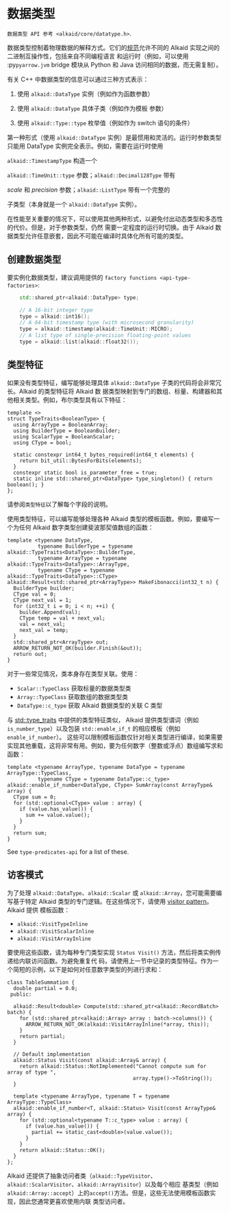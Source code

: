 
# 数据类型

`数据类型 API 参考 <alkaid/core/datatype.h>`.

数据类型控制着物理数据的解释方式。它们的[规范](format.mdx)允许不同的
Alkaid 实现之间的二进制互操作性，包括来自不同编程语言
和运行时（例如，可以使用 :py`pyarrow.jvm`
bridge 模块从 Python 和 Java 访问相同的数据，而无需复制）。

有关 C++ 中数据类型的信息可以通过三种方式表示：

1. 使用 `alkaid::DataType` 实例（例如作为函数参数）

2. 使用 `alkaid::DataType` 具体子类（例如作为模板
参数）

3. 使用 `alkaid::Type::type` 枚举值（例如作为 switch 语句的条件）

第一种形式（使用 `alkaid::DataType` 实例）是最惯用和灵活的。运行时参数类型只能用 DataType 实例完全表示。例如，需要在运行时使用

`alkaid::TimestampType` 构造一个

`alkaid::TimeUnit::type` 参数；`alkaid::Decimal128Type` 带有

*scale* 和 *precision* 参数；`alkaid::ListType` 带有一个完整的

子类型（本身就是一个 `alkaid::DataType` 实例）。

在性能至关重要的情况下，可以使用其他两种形式，以避免付出动态类型和多态性的代价。但是，对于参数类型，仍然
需要一定程度的运行时切换。由于 Alkaid 数据类型允许任意嵌套，因此不可能在编译时具体化所有可能的类型。


## 创建数据类型

要实例化数据类型，建议调用提供的
`factory functions <api-type-factories>`:
```cpp
    std::shared_ptr<alkaid::DataType> type;

    // A 16-bit integer type
    type = alkaid::int16();
    // A 64-bit timestamp type (with microsecond granularity)
    type = alkaid::timestamp(alkaid::TimeUnit::MICRO);
    // A list type of single-precision floating-point values
    type = alkaid::list(alkaid::float32());
```
## 类型特征

如果没有类型特征，编写能够处理具体 `alkaid::DataType` 子类的代码将会非常冗长。Alkaid 的类型特征将 Alkaid 数
据类型映射到专门的数组、标量、构建器和其他相关类型。例如，布尔类型具有以下特征：

``` sourceCode
template <>
struct TypeTraits<BooleanType> {
  using ArrayType = BooleanArray;
  using BuilderType = BooleanBuilder;
  using ScalarType = BooleanScalar;
  using CType = bool;

  static constexpr int64_t bytes_required(int64_t elements) {
    return bit_util::BytesForBits(elements);
  }
  constexpr static bool is_parameter_free = true;
  static inline std::shared_ptr<DataType> type_singleton() { return boolean(); }
};
```

请参阅`类型特征`以了解每个字段的说明。

使用类型特征，可以编写能够处理各种 Alkaid 类型的模板函数。例如，要编写一个为任何 Alkaid 数字类型创建斐波那契值数组的函数：

``` sourceCode
template <typename DataType,
          typename BuilderType = typename alkaid::TypeTraits<DataType>::BuilderType,
          typename ArrayType = typename alkaid::TypeTraits<DataType>::ArrayType,
          typename CType = typename alkaid::TypeTraits<DataType>::CType>
alkaid::Result<std::shared_ptr<ArrayType>> MakeFibonacci(int32_t n) {
  BuilderType builder;
  CType val = 0;
  CType next_val = 1;
  for (int32_t i = 0; i < n; ++i) {
    builder.Append(val);
    CType temp = val + next_val;
    val = next_val;
    next_val = temp;
  }
  std::shared_ptr<ArrayType> out;
  ARROW_RETURN_NOT_OK(builder.Finish(&out));
  return out;
}
```

对于一些常见情况，类本身存在类型关联。使用：

- `Scalar::TypeClass` 获取标量的数据类型类
- `Array::TypeClass` 获取数组的数据类型类
- `DataType::c_type` 获取 Alkaid 数据类型的关联 C 类型

与
[std::type\_traits](https://en.cppreference.com/w/cpp/header/type_traits) 中提供的类型特征类似，
Alkaid 提供类型谓词（例如 `is_number_type`）以及包装 `std::enable_if_t` 的相应模板（例如 `enable_if_number`）。
这些可以限制模板函数仅针对相关类型进行编译，如果需要实现其他重载，这将非常有用。例如，要为任何数字（整数或浮点）数组编写求和函数：

``` sourceCode
template <typename ArrayType, typename DataType = typename ArrayType::TypeClass,
          typename CType = typename DataType::c_type>
alkaid::enable_if_number<DataType, CType> SumArray(const ArrayType& array) {
  CType sum = 0;
  for (std::optional<CType> value : array) {
    if (value.has_value()) {
      sum += value.value();
    }
  }
  return sum;
}
```

See `type-predicates-api` for a list of these.

## 访客模式

为了处理 `alkaid::DataType`、`alkaid::Scalar` 或
`alkaid::Array`，您可能需要编写基于特定 Alkaid 类型的专门逻辑。在这些情况下，请使用 [visitor
pattern](https://en.wikipedia.org/wiki/Visitor_pattern)。Alkaid 提供
模板函数：

- `alkaid::VisitTypeInline`
- `alkaid::VisitScalarInline`
- `alkaid::VisitArrayInline`

要使用这些函数，请为每种专门类型实现 `Status Visit()` 方法，然后将类实例传递给内联访问函数。为避免重复代
码，请使用上一节中记录的类型特征。作为一个简短的示例，以下是如何对任意数字类型的列进行求和：

``` sourceCode
class TableSummation {
  double partial = 0.0;
 public:

  alkaid::Result<double> Compute(std::shared_ptr<alkaid::RecordBatch> batch) {
    for (std::shared_ptr<alkaid::Array> array : batch->columns()) {
      ARROW_RETURN_NOT_OK(alkaid::VisitArrayInline(*array, this));
    }
    return partial;
  }

  // Default implementation
  alkaid::Status Visit(const alkaid::Array& array) {
    return alkaid::Status::NotImplemented("Cannot compute sum for array of type ",
                                         array.type()->ToString());
  }

  template <typename ArrayType, typename T = typename ArrayType::TypeClass>
  alkaid::enable_if_number<T, alkaid::Status> Visit(const ArrayType& array) {
    for (std::optional<typename T::c_type> value : array) {
      if (value.has_value()) {
        partial += static_cast<double>(value.value());
      }
    }
    return alkaid::Status::OK();
  }
};
```

Alkaid 还提供了抽象访问者类（`alkaid::TypeVisitor`、`alkaid::ScalarVisitor`、`alkaid::ArrayVisitor`）以及每个相应
基类型（例如`alkaid::Array::accept`）上的`accept()`方法。但是，这些无法使用模板函数实现，因此您通常更喜欢使用内联
类型访问者。
